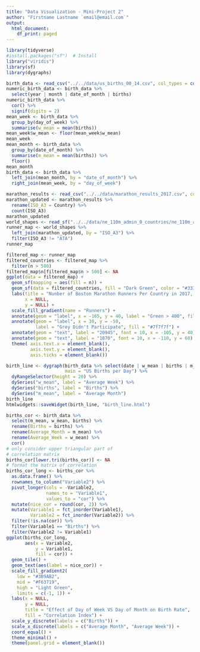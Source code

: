 ```yaml
---
title: "Data Visualization - Mini-Project 2"
author: "Firstname Lastname `email@email.com`"
output:
  html_document:
    df_print: paged
---
```


```r
library(tidyverse)
#install.packages("sf")  # Install
library("viridis")
library(sf)
library(dygraphs)
```

```r
birth_data <- read_csv("../../data/us_births_00_14.csv", col_types = cols())
numeric_birth_data <- birth_data %>% 
  select(year | month | date_of_month | births) 
numeric_birth_data %>% 
  cor() %>% 
  signif(digits = 2)
mean_week <- birth_data %>% 
  group_by(day_of_week) %>% 
  summarise(w_mean = mean(births))
mean_week$w_mean <- floor(mean_week$w_mean)
mean_week
mean_month <- birth_data %>% 
  group_by(date_of_month) %>% 
  summarise(m_mean = mean(births)) %>% 
  floor()
mean_month
birth_data <- birth_data %>% 
  left_join(mean_month, by = "date_of_month") %>% 
  right_join(mean_week, by = "day_of_week")
```

```r
marathon_results <- read_csv("../../data/marathon_results_2017.csv", col_types = cols())
marathon_updated <- marathon_results %>% 
  rename(ISO_A3 = Country) %>% 
  count(ISO_A3)
marathon_updated
world_shapes <- read_sf("../../data/ne_110m_admin_0_countries/ne_110m_admin_0_countries.shp")
runner_map <- world_shapes %>%
  left_join(marathon_updated, by = "ISO_A3") %>%
  filter(ISO_A3 != "ATA") 
runner_map
```

```r
filtered_map <- runner_map
filtered_countries <- filtered_map %>% 
  filter(n > 500)
filtered_map$n[filtered_map$n > 500] <- NA
ggplot(data = filtered_map) + 
  geom_sf(mapping = aes(fill = n)) + 
  geom_sf(data = filtered_countries, fill = "Dark Green", color = "#333333") +
  labs(title = "Nunber of Boston Marathon Runners Per Country in 2017, up to 400",
       x = NULL,
       y = NULL) + 
  scale_fill_gradient(name = "Runners") + 
  annotate(geom = "label", x = -165, y = 40, label = "Green > 400", fill = "Dark Green") + 
  annotate(geom = "label", x = 30, y = -50, 
           label = "Grey Didn't Participate", fill = "#7f7f7f") + 
  annotate(geom = "text", label = "20945", font = 10, x = -105, y = 40) + 
  annotate(geom = "text", label = "1870", font = 10, x = -110, y = 60) +
  theme( axis.text.x = element_blank(),
         axis.text.y = element_blank(),
         axis.ticks = element_blank())

```

```r
birth_line <- dygraph(birth_data %>% select(date | w_mean | births | m_mean),
                      main = "US Births per Day") %>% 
  dyRangeSelector(height = 20) %>% 
  dySeries("w_mean", label = "Average Week") %>% 
  dySeries("births", label = "Births") %>% 
  dySeries("m_mean", label = "Average Month")
birth_line
htmlwidgets::saveWidget(birth_line, "birth_line.html")
```

```r
births_cor <- birth_data %>%
  select(m_mean, w_mean, births) %>% 
  rename(Births = births) %>% 
  rename(Average_Month = m_mean) %>% 
  rename(Average_Week = w_mean) %>% 
  cor()
# only consider upper triangular part of
# correlation matrix
births_cor[lower.tri(births_cor)] <- NA
# format the matrix of correlation
births_cor_long <- births_cor %>%
  as.data.frame() %>%
  rownames_to_column("Variable2") %>%
  pivot_longer(cols = -Variable2,
               names_to = "Variable1",
               values_to = "cor") %>%
  mutate(nice_cor = round(cor, 2)) %>%
  mutate(Variable1 = fct_inorder(Variable1),
         Variable2 = fct_inorder(Variable2)) %>%
  filter(!is.na(cor)) %>%
  filter(Variable1 == "Births") %>% 
  filter(Variable2 != Variable1)
ggplot(births_cor_long,
       aes(x = Variable2,
           y = Variable1,
           fill = cor)) +
  geom_tile() +
  geom_text(aes(label = nice_cor)) +
  scale_fill_gradient2(
    low = "#3B9AB2",
    mid = "#F63719",
    high = "Light Green",
    limits = c(-1, 1)) +
  labs(x = NULL, 
       y = NULL, 
       title = "Effect of Day of Week VS Day of Month on Birth Rate",
       fill = "Correlation Index") +
  scale_y_discrete(labels = c("Births")) +
  scale_x_discrete(labels = c("Average Month", "Average Week")) +
  coord_equal() +
  theme_minimal() +
  theme(panel.grid = element_blank())
```

